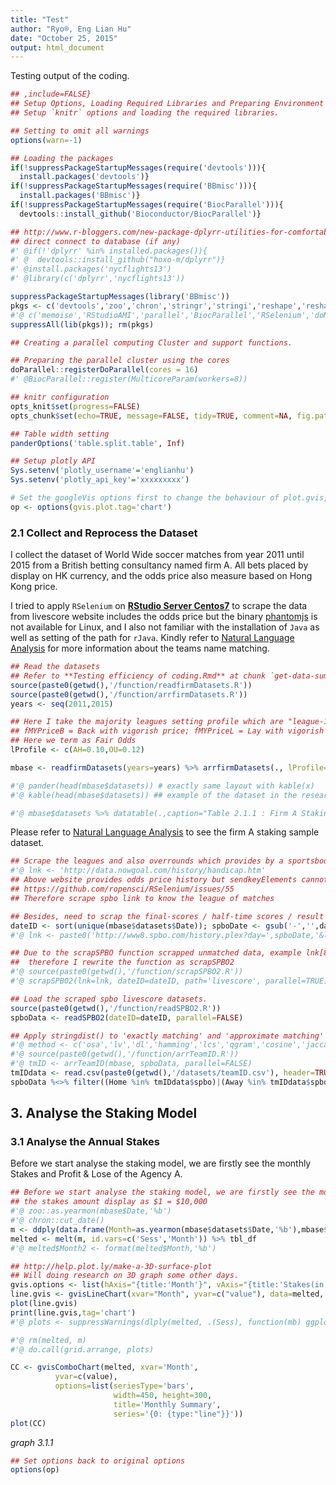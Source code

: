 ```yaml
---
title: "Test"
author: "Ryo®, Eng Lian Hu"
date: "October 25, 2015"
output: html_document
---
```



Testing output of the coding.

```r
## ,include=FALSE}
## Setup Options, Loading Required Libraries and Preparing Environment
## Setup `knitr` options and loading the required libraries.

## Setting to omit all warnings
options(warn=-1)

## Loading the packages
if(!suppressPackageStartupMessages(require('devtools'))){
  install.packages('devtools')}
if(!suppressPackageStartupMessages(require('BBmisc'))){
  install.packages('BBmisc')}
if(!suppressPackageStartupMessages(require('BiocParallel'))){
  devtools::install_github('Bioconductor/BiocParallel')}

## http://www.r-bloggers.com/new-package-dplyrr-utilities-for-comfortable-use-of-dplyr-with-databases
## direct connect to database (if any)
#' @if(!'dplyrr' %in% installed.packages()){
#' @  devtools::install_github("hoxo-m/dplyrr")}
#' @install.packages('nycflights13')
#' @library(c('dplyrr','nycflights13'))

suppressPackageStartupMessages(library('BBmisc'))
pkgs <- c('devtools','zoo','chron','stringr','stringi','reshape','reshape2','data.table','sparkline','DT','plyr','dplyr','magrittr','foreach','manipulate','ggplot2','ggthemes','proto','extrafont','directlabels','PerformanceAnalytics','plotly','doParallel','rvest','highlightHTML','knitr','rmarkdown','scales','lubridate','tidyr','whisker','gtable','grid','gridExtra','pander','arules','arulesViz','googleVis')
#'@ c('memoise','RStudioAMI','parallel','BiocParallel','RSelenium','doMC','editR') #load if needed
suppressAll(lib(pkgs)); rm(pkgs)
```

```r
## Creating a parallel computing Cluster and support functions.

## Preparing the parallel cluster using the cores
doParallel::registerDoParallel(cores = 16)
#' @BiocParallel::register(MulticoreParam(workers=8))

## knitr configuration
opts_knit$set(progress=FALSE)
opts_chunk$set(echo=TRUE, message=FALSE, tidy=TRUE, comment=NA, fig.path="figure/", fig.keep="high", fig.width=10, fig.height=6, fig.align="center")

## Table width setting
panderOptions('table.split.table', Inf)

## Setup plotly API
Sys.setenv('plotly_username'='englianhu')
Sys.setenv('plotly_api_key'='xxxxxxxxx')

# Set the googleVis options first to change the behaviour of plot.gvis, so that only the chart component of the HTML file is written into the output file.
op <- options(gvis.plot.tag='chart')
```


### 2.1 Collect and Reprocess the Dataset

  I collect the dataset of World Wide soccer matches from year 2011 until 2015 from a British betting consultancy named firm A. All bets placed by display on HK currency, and the odds price also measure based on Hong Kong price.
  
  I tried to apply `RSelenium` on [**RStudio Server Centos7**](http://rstudio.scibrokes.com) to scrape the data from livescore website includes the odds price but the binary [phantomjs](https://github.com/ariya/phantomjs/issues/12948#issuecomment-131267076) is not available for Linux, and I also not familiar with the installation of `Java` as well as setting of the path for `rJava`. Kindly refer to [Natural Language Analysis](http://rpubs.com/englianhu/natural-language-analysis) for more information about the teams name matching.

```r
## Read the datasets
## Refer to **Testing efficiency of coding.Rmd** at chunk `get-data-summary-table-2.1`
source(paste0(getwd(),'/function/readfirmDatasets.R'))
source(paste0(getwd(),'/function/arrfirmDatasets.R'))
years <- seq(2011,2015)

## Here I take the majority leagues setting profile which are "league-10-12"
## fMYPriceB = Back with vigorish price; fMYPriceL = Lay with vigorish price
## Here we term as Fair Odds
lProfile <- c(AH=0.10,OU=0.12)

mbase <- readfirmDatasets(years=years) %>% arrfirmDatasets(., lProfile=lProfile)

#'@ pander(head(mbase$datasets)) # exactly same layout with kable(x)
#'@ kable(head(mbase$datasets)) ## example of the dataset in the research paper

#'@ mbase$datasets %>% datatable(.,caption="Table 2.1.1 : Firm A Staking Data",extensions=c('ColReorder','ColVis','TableTools'),options=list(dom='TC<"clear">rlfrtip',colVis=list(exclude=c(0),activate='mouseover'),tableTools=list(sSwfPath=copySWF(pdf=TRUE)),scrollX=TRUE,scrollCollapse=TRUE))
```

  Please refer to [Natural Language Analysis](http://rpubs.com/englianhu/natural-language-analysis) to see the firm A staking sample dataset.

```r
## Scrape the leagues and also overrounds which provides by a sportsbookmaker named Firm B
#'@ lnk <- 'http://data.nowgoal.com/history/handicap.htm'
## Above website provides odds price history but sendkeyElements cannot work in RSelenium, will follow-up
## https://github.com/ropensci/RSelenium/issues/55
## Therefore scrape spbo link to know the league of matches

## Besides, need to scrap the final-scores / half-time scores / result of soccer matches
dateID <- sort(unique(mbase$datasets$Date)); spboDate <- gsub('-','',dateID)
#'@ lnk <- paste0('http://www8.spbo.com/history.plex?day=',spboDate,'&l=en')

## Due to the scrapSPBO function scrapped unmatched data, example lnk[827],
##  therefore I rewrite the function as scrapSPBO2
#'@ source(paste0(getwd(),'/function/scrapSPBO2.R'))
#'@ scrapSPBO2(lnk=lnk, dateID=dateID, path='livescore', parallel=TRUE)

## Load the scraped spbo livescore datasets.
source(paste0(getwd(),'/function/readSPBO2.R'))
spboData <- readSPBO2(dateID=dateID, parallel=FALSE)

## Apply stringdist() to 'exactly matching' and 'approximate matching' team names
#'@ method <- c('osa','lv','dl','hamming','lcs','qgram','cosine','jaccard','jw','soundex')
#'@ source(paste0(getwd(),'/function/arrTeamID.R'))
#'@ tmID <- arrTeamID(mbase, spboData, parallel=FALSE)
tmIDdata <- read.csv(paste0(getwd(),'/datasets/teamID.csv'), header=TRUE, sep=',') %>% mutate_each(funs(as.character)) %>% tbl_df %>% filter(spbo!='Kuban Krasnodar')
spboData %<>% filter((Home %in% tmIDdata$spbo)|(Away %in% tmIDdata$spbo))
```
  

## 3. Analyse the Staking Model


### 3.1 Analyse the Annual Stakes

  Before we start analyse the staking model, we are firstly see the monthly Stakes and Profit & Lose of the Agency A.

```r
## Before we start analyse the staking model, we are firstly see the monthly Stakes and Profit & Lose of the Agency A
## the stakes amount display as $1 = $10,000
#'@ zoo::as.yearmon(mbase$Date,'%b')
#'@ chron::cut_date()
m <- ddply(data.frame(Month=as.yearmon(mbase$datasets$Date,'%b'),mbase$datasets), .(Sess, Month), summarise, Stakes=sum(Stakes)/10000, PL=sum(PL)/10000)
melted <- melt(m, id.vars=c('Sess','Month')) %>% tbl_df
#'@ melted$Month2 <- format(melted$Month,'%b')

## http://help.plot.ly/make-a-3D-surface-plot
## Will doing research on 3D graph some other days.
gvis.options <- list(hAxis="{title:'Month'}", vAxis="{title:'Stakes(in \'0000)'}",width='automatic', height='automatic')
line.gvis <- gvisLineChart(xvar="Month", yvar=c("value"), data=melted, options=gvis.options)
plot(line.gvis)
print(line.gvis,tag='chart')
#'@ plots <- suppressWarnings(dlply(melted, .(Sess), function(mb) ggplot(x=factor(Month), y=value, fill=variable, data=mb, geom='bar', stat='identity', position='dodge', color=variable) + ylab("HKD (in '0000)") + theme_pander(base_family='Verdana') + scale_fill_pander() + ggtitle(paste('Monthly Summary ',min(mb$Month),'-',max(mb$Month)))))

#'@ rm(melted, m)
#'@ do.call(grid.arrange, plots)
```

```r
CC <- gvisComboChart(melted, xvar='Month',
          yvar=c(value),
          options=list(seriesType='bars',
                       width=450, height=300,
                       title='Monthly Summary',
                       series='{0: {type:"line"}}'))
plot(CC)
```

*graph 3.1.1*

```r
## Set options back to original options
options(op)
```

